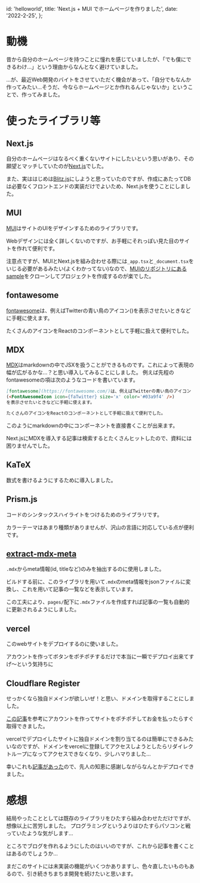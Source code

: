 
  id: 'helloworld',
  title: 'Next.js + MUI でホームページを作りました',
  date: '2022-2-25',
};

<meta property='og:image' content='https://ogi-api.vercel.app/Next.js%20%2B%20MUI%20%E3%81%A7%E3%83%9B%E3%83%BC%E3%83%A0%E3%83%9A%E3%83%BC%E3%82%B8%E3%82%92%E4%BD%9C%E3%82%8A%E3%81%BE%E3%81%97%E3%81%9F.png?theme=black&md=1&fontSize=75px'>

# 動機

昔から自分のホームページを持つことに憧れを感じていましたが、「でも僕にできるわけ...」という理由からなんとなく避けていました。

...が、最近Web開発のバイトをさせていただく機会があって、「自分でもなんか作ってみたい...そうだ、今ならホームページとか作れるんじゃないか」ということで、作ってみました。

# 使ったライブラリ等

## Next.js

自分のホームページはなるべく重くないサイトにしたいという思いがあり、その願望とマッチしていたのが[Next.js](https://nextjs.org/)でした。

また、実ははじめは[Blitz.js](https://blitzjs.com/)にしようと思っていたのですが、作成にあたってDBは必要なくフロントエンドの実装だけでよいため、Next.jsを使うことにしました。

## MUI

[MUI]()はサイトのUIをデザインするためのライブラリです。

Webデザインには全く詳しくないのですが、お手軽にそれっぽい見た目のサイトを作れて便利です。

注意点ですが、MUIとNext.jsを組み合わせる際には`_app.tsx`と`_document.tsx`をいじる必要があるみたい(よくわかってない)なので、[MUIのリポジトリにあるsample](https://github.com/mui/material-ui/tree/master/examples/nextjs-with-typescript)をクローンしてプロジェクトを作成するのが楽でした。

## fontawesome

[fontawesome](https://fontawesome.com/)は、例えばTwitterの青い鳥のアイコン(<FontAwesomeIcon icon={faTwitter} size='1x' color='#03a9f4' />)を表示させたいときなどに手軽に使えます。

たくさんのアイコンをReactのコンポーネントとして手軽に扱えて便利でした。

## MDX

[MDX](https://mdxjs.com/)はmarkdownの中でJSXを扱うことができるものです。これによって表現の幅が広がるかな...？と思い導入してみることにしました。
例えば先程のfontawesomeの項は次のようなコードを書いています。

```markdown
[fontawesome](https://fontawesome.com/)は、例えばTwitterの青い鳥のアイコン
(<FontAwesomeIcon icon={faTwitter} size='x' color='#03a9f4' />)
を表示させたいときなどに手軽に使えます。

たくさんのアイコンをReactのコンポーネントとして手軽に扱えて便利でした。
```

このようにmarkdownの中にコンポーネントを直接書くことが出来ます。

Next.jsにMDXを導入する記事は検索するとたくさんヒットしたので、資料には困りませんでした。

## KaTeX

数式を書けるようにするために導入しました。

## Prism.js

コードのシンタックスハイライトをつけるためのライブラリです。

カラーテーマはあまり種類がありませんが、沢山の言語に対応している点が便利です。

## [extract-mdx-meta](https://github.com/manovotny/extract-mdx-metadata)

`.mdx`からmeta情報(id, titleなど)のみを抽出するのに使用しました。

ビルドする前に、このライブラリを用いて`.mdx`のmeta情報をjsonファイルに変換し、これを用いて記事の一覧などを表示しています。

この工夫により、`pages/`配下に`.mdx`ファイルを作成すれば記事の一覧も自動的に更新されるようにしました。

## vercel

このwebサイトをデプロイするのに使いました。

アカウントを作ってボタンをポチポチするだけで本当に一瞬でデプロイ出来てすげ～という気持ちに

## Cloudflare Register

せっかくなら独自ドメインが欲しいぜ！と思い、ドメインを取得することにしました。

[この記事](https://qiita.com/khayama/items/fdda7884033b519aa1fe)を参考にアカウントを作ってサイトをポチポチしてお金を払ったらすぐ取得できました。

vercelでデプロイしたサイトに独自ドメインを割り当てるのは簡単にできるみたいなのですが、ドメインをvercelに登録してアクセスしようとしたらリダイレクトループになってアクセスできなくなり、少しハマりました...

幸いこれも[記事があった](https://qiita.com/n0bisuke/items/ebdace6abf4423197373)ので、先人の知恵に感謝しながらなんとかデプロイできました。

# 感想

結局やったこととしては既存のライブラリをひたすら組み合わせただけですが、想像以上に苦労しました。
プログラミングというよりはひたすらパソコンと戦っていたような気がします...

ところでブログを作れるようにしたのはいいのですが、これから記事を書くことはあるのでしょうか...

まだこのサイトには未実装の機能がいくつかありますし、色々直したいものもあるので、引き続きちまちま開発を続けたいと思います。

